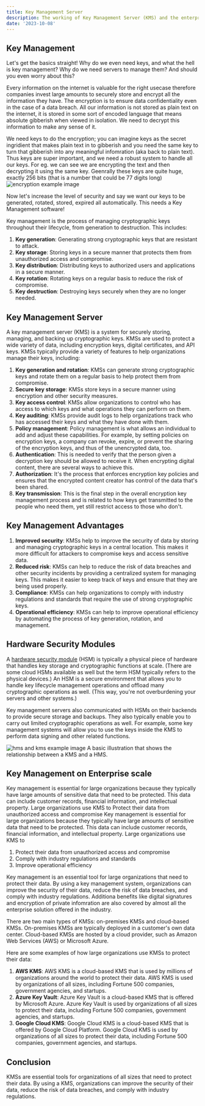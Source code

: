```yaml
---
title: Key Management Server
description: The working of Key Management Server (KMS) and the enterprise solution Hytrust(VMware)\
date: '2023-10-08'
---
```


## Key Management

Let's get the basics straight! Why do we even need keys, and what the hell is key management? Why do we need servers to manage them? And should you even worry about this?

Every information on the internet is valuable for the right usecase therefore companies invest large amounts to securely store and encrypt all the information they have. The encryption is to ensure data confidentiality even in the case of a data breach. All our information is not stored as plain text on the internet, it is stored in some sort of encoded language that means absolute gibberish when viewed in isolation. We need to decrypt this information to make any sense of it.

We need keys to do the encryption; you can imagine keys as the secret ingridient that makes plain text in to gibberish and you need the same key to turn that gibberish into any meaningful infomration (aka back to plain text). Thus keys are super important, and we need a robust system to handle all our keys. For eg. we can see we are encrypting the text and then decrypting it using the same key. Geenrally these keys are quite huge, exactly 256 bits (that is a number that could be 77 digits long)
![encryption example image](/images/kms-image-0.png)

Now let's increase the level of security and say we want our keys to be generated, rotated, stored, expired all automatically. This needs a Key Management software!

Key management is the process of managing cryptographic keys throughout their lifecycle, from generation to destruction. This includes:

1. **Key generation**: Generating strong cryptographic keys that are resistant to attack.
1. **Key storage**: Storing keys in a secure manner that protects them from unauthorized access and compromise.
1. **Key distribution**: Distributing keys to authorized users and applications in a secure manner.
1. **Key rotation**: Rotating keys on a regular basis to reduce the risk of compromise.
1. **Key destruction**: Destroying keys securely when they are no longer needed.

## Key Management Server

A key management server (KMS) is a system for securely storing, managing, and backing up cryptographic keys. KMSs are used to protect a wide variety of data, including encryption keys, digital certificates, and API keys.
KMSs typically provide a variety of features to help organizations manage their keys, including:

1. **Key generation and rotation**: KMSs can generate strong cryptographic keys and rotate them on a regular basis to help protect them from compromise.
1. **Secure key storage**: KMSs store keys in a secure manner using encryption and other security measures.
1. **Key access control**: KMSs allow organizations to control who has access to which keys and what operations they can perform on them.
1. **Key auditing**: KMSs provide audit logs to help organizations track who has accessed their keys and what they have done with them.
1. **Policy management**: Policy management is what allows an individual to add and adjust these capabilities. For example, by setting policies on encryption keys, a company can revoke, expire, or prevent the sharing of the encryption keys, and thus of the unencrypted data, too.
1. **Authentication**: This is needed to verify that the person given a decryption key should be allowed to receive it. When encrypting digital content, there are several ways to achieve this.
1. **Authorization**: It's the process that enforces encryption key policies and ensures that the encrypted content creator has control of the data that's been shared.
1. **Key transmission**: This is the final step in the overall encryption key management process and is related to how keys get transmitted to the people who need them, yet still restrict access to those who don't.

## Key Management Advantages

1. **Improved security**: KMSs help to improve the security of data by storing and managing cryptographic keys in a central location. This makes it more difficult for attackers to compromise keys and access sensitive data.
1. **Reduced risk**: KMSs can help to reduce the risk of data breaches and other security incidents by providing a centralized system for managing keys. This makes it easier to keep track of keys and ensure that they are being used properly.
1. **Compliance**: KMSs can help organizations to comply with industry regulations and standards that require the use of strong cryptographic keys.
1. **Operational efficiency**: KMSs can help to improve operational efficiency by automating the process of key generation, rotation, and management.

## Hardware Security Modules

A [hardware security module](https://www.thesslstore.com/blog/what-is-a-hardware-security-module-hsms-explained/) (HSM) is typically a physical piece of hardware that handles key storage and cryptographic functions at scale. (There are some cloud HSMs available as well but the term HSM typically refers to the physical devices.) An HSM is a secure environment that allows you to handle key lifecycle management operations and offload many cryptographic operations as well. (This way, you're not overburdening your servers and other systems.)

Key management servers also communicated with HSMs on their backends to provide secure storage and backups. They also typically enable you to carry out limited cryptographic operations as well. For example, some key management systems will allow you to use the keys inside the KMS to perform data signing and other related functions.

![hms and kms example image](/images/kms-image-1.png)
A basic illustration that shows the relationship between a KMS and a HMS.

## Key Management on Enterprise scale

Key management is essential for large organizations because they typically have large amounts of sensitive data that need to be protected. This data can include customer records, financial information, and intellectual property. Large organizations use KMS to Protect their data from unauthorized access and compromise
Key management is essential for large organizations because they typically have large amounts of sensitive data that need to be protected. This data can include customer records, financial information, and intellectual property. Large organizations use KMS to

1. Protect their data from unauthorized access and compromise
1. Comply with industry regulations and standards
1. Improve operational efficiency

Key management is an essential tool for large organizations that need to protect their data. By using a key management system, organizations can improve the security of their data, reduce the risk of data breaches, and comply with industry regulations. Additiona benefits like digital signatures and encryption of private infomration are also covered by almost all the enterprise solution offered in the industry.

There are two main types of KMSs: on-premises KMSs and cloud-based KMSs. On-premises KMSs are typically deployed in a customer's own data center. Cloud-based KMSs are hosted by a cloud provider, such as Amazon Web Services (AWS) or Microsoft Azure.

Here are some examples of how large organizations use KMSs to protect their data:

1. **AWS KMS**: AWS KMS is a cloud-based KMS that is used by millions of organizations around the world to protect their data. AWS KMS is used by organizations of all sizes, including Fortune 500 companies, government agencies, and startups.
1. **Azure Key Vault**: Azure Key Vault is a cloud-based KMS that is offered by Microsoft Azure. Azure Key Vault is used by organizations of all sizes to protect their data, including Fortune 500 companies, government agencies, and startups.
1. **Google Cloud KMS**: Google Cloud KMS is a cloud-based KMS that is offered by Google Cloud Platform. Google Cloud KMS is used by organizations of all sizes to protect their data, including Fortune 500 companies, government agencies, and startups.

## Conclusion

KMSs are essential tools for organizations of all sizes that need to protect their data. By using a KMS, organizations can improve the security of their data, reduce the risk of data breaches, and comply with industry regulations.
